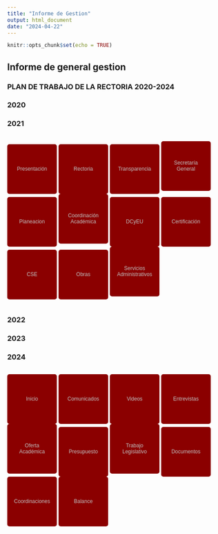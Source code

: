 ```yaml
---
title: "Informe de Gestion"
output: html_document
date: "2024-04-22"
---
```


```r
knitr::opts_chunk$set(echo = TRUE)
```

## Informe de general gestion

### PLAN DE TRABAJO DE LA RECTORIA 2020-2024

### 2020

### 2021

<style>
.button-container {
  display: grid;
  grid-template-columns: repeat(1, 1fr); /* Organiza en 3 columnas */
  grid-gap: 5px; /* Espacio entre botones */
}

.button-container button {
  background-color:  ##FFFF33; /* Cambia el color de fondo de los botones a naranja */
  color: #C0C0C0; /* Cambia el color del texto de los botones a gris plateado */
  border: none;
  border-radius: 5px;
  cursor: pointer;
  width: 115px; /* Cambia el tamaño de los botones */
  height: 115px;
  padding: 15px;
  font-size: 16px;
}


.button-container button:hover {
  background-color: #FF6347; /* Cambia el color de fondo al pasar el ratón sobre los botones */
}
</style>

<div class="button-container">
  <button onclick="location.href='https://github.com/ProfTodoMundo/EntregaRectoria/blob/main/INFORMESRECTORIA/INFORMES/00_Presentaci%C3%B3n%202021-01-18.pdf'">Presentación</button>
  <button onclick="location.href='https://github.com/ProfTodoMundo/EntregaRectoria/blob/main/INFORMESRECTORIA/INFORMES/01_Rector%C3%ADa%202021-19-41.pdf'">Rectoria</button>
  <button onclick="location.href='https://github.com/ProfTodoMundo/EntregaRectoria/blob/main/INFORMESRECTORIA/INFORMES/02_Transparencia%202021-42-43.pdf'">Transparencia</button>
  <button onclick="location.href='https://github.com/ProfTodoMundo/EntregaRectoria/blob/main/INFORMESRECTORIA/INFORMES/03_SEcrGeneral%202021-44-46.pdf'">Secretaría General</button>
  <button onclick="location.href='https://github.com/ProfTodoMundo/EntregaRectoria/blob/main/INFORMESRECTORIA/INFORMES/04_Planeaci%C3%B3n%202021%E2%80%9347-48.pdf'">Planeacion</button>
  <button onclick="location.href='https://github.com/ProfTodoMundo/EntregaRectoria/blob/main/INFORMESRECTORIA/INFORMES/05_CoordAcadem%202021-49-52.pdf'">Coordinación Académica</button>
  <button onclick="location.href='https://github.com/ProfTodoMundo/EntregaRectoria/blob/main/INFORMESRECTORIA/INFORMES/06_DCyEU%202021-53-67.pdf'">DCyEU</button>
  <button onclick="location.href='https://github.com/ProfTodoMundo/EntregaRectoria/blob/main/INFORMESRECTORIA/INFORMES/07_CoordCertif%202021-68-78.pdf'">Certificación</button>
  <button onclick="location.href='https://github.com/ProfTodoMundo/EntregaRectoria/blob/main/INFORMESRECTORIA/INFORMES/08_CoordServEStud-2021-79-85.pdf'">CSE</button>
  <button onclick="location.href='https://github.com/ProfTodoMundo/EntregaRectoria/blob/main/INFORMESRECTORIA/INFORMES/09_CoordObras-2021-86-88.pdf'">Obras</button>
  <button onclick="location.href='https://github.com/ProfTodoMundo/EntregaRectoria/blob/main/INFORMESRECTORIA/INFORMES/10_CoordServAdmon-2021-89-127.pdf'">Servicios Administrativos</button>
</div>




### 2022

### 2023

### 2024



<style>
.button-container {
  display: grid;
  grid-template-columns: repeat(1, 1fr); /* Organiza en 3 columnas */
  grid-gap: 5px; /* Espacio entre botones */
}

.button-container button {
  font-size: 12px;
  background-color:  #8B0000; /* Cambia el color de fondo de los botones a naranja */
  color: #C0C0C0; /* Cambia el color del texto de los botones a gris plateado */
  border: none;
  border-radius: 5px;
  cursor: pointer;
}

.button-container button:hover {
  background-color: #FF6347; /* Cambia el color de fondo al pasar el ratón sobre los botones */
}
</style>

<div class="button-container">
  <button onclick="location.href='Inicio.html'">Inicio</button>
  <button onclick="location.href='Comunicados.html'">Comunicados</button>
  <button onclick="location.href='Videos.html'">Videos</button>
  <button onclick="location.href='Entrevistas.html'">Entrevistas</button>
  <button onclick="location.href='OfertaAcademica.html'">Oferta Académica</button>
  <button onclick="location.href='Presupuesto.html'">Presupuesto</button>
  <button onclick="location.href='TrabajoLegislativo.html'">Trabajo Legislativo</button>
  <button onclick="location.href='Documentos.html'">Documentos</button>
  <button onclick="location.href='Coordinaciones.html'">Coordinaciones</button>
  <button onclick="location.href='Balance.html'">Balance</button>
</div>
